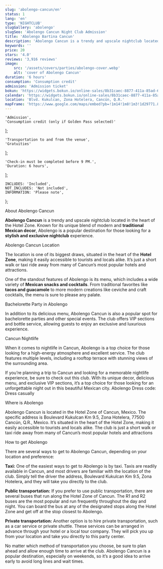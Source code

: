 ```yaml
---
slug: 'abolengo-cancun/en'
status: 1
lang: 'en'
type: 'NIGHTCLUB'
slugGallery: 'abolengo'
slugSeo: 'Abolengo Cancun Night Club Admission'
title: 'Abolengo Bartina Cancun'
description: 'Abolengo Cancun is a trendy and upscale nightclub located in the heart of the Hotel Zone. A blend of modern and traditional Mexican decor.'
keywords: ''
price: 20
stars: '4.0'
reviews: '3,916 reviews'
image:
    src: '/assets/covers/parties/abolengo-cover.webp'
    alt: 'cover of Abolengo Cancun'
duration: '6 hours'
consumption: 'Consumption credit'
admission: 'Admission ticket'
bokun: 'https://widgets.bokun.io/online-sales/8b31caec-8877-411a-85ad-682828170619/experience/746043?partialView=1'
calendar: 'https://widgets.bokun.io/online-sales/8b31caec-8877-411a-85ad-682828170619/experience-calendar/746043'
location: 'Blvd. Kukulcan, Zona Hotelera, Cancún, Q.R.'
mapFrame: 'https://www.google.com/maps/embed?pb=!1m14!1m8!1m3!1d29771.814655632596!2d-86.746523!3d21.133414!3m2!1i1024!2i768!4f13.1!3m3!1m2!1s0x8f4c29c8e022f8cf%3A0x317e02417e298b81!2sAbolengo!5e0!3m2!1ses!2smx!4v1704723152526!5m2!1ses!2smx'
---
```



    'Admission',
    'Consumption credit (only if Golden Pass selected)'
];

    'Transportation to and from the venue',
    'Gratuities'
];

    'Check-in must be completed before 9 PM.',
    'Duration: 6 hours',
];

    INCLUDES: 'Included',
    NOT_INCLUDES: 'Not included',
    INFORMATION: 'Please note',
};

<Inclusions includes={includes} notIncludes={notIncludes} i18n={i18n} />

<AdditionalInfo information={Information} i18n={i18n} />

<TagH2>About Abolengo Cancun </TagH2>

<TagP><strong>Abolengo Cancun</strong> is a trendy and upscale nightclub located in the heart of the Hotel Zone. Known for its unique blend of modern and <strong>traditional Mexican decor</strong>, Abolengo is a popular destination for those looking for a <strong>stylish and exclusive nightclub</strong> experience. </TagP>

<TagH3>Abolengo Cancun Location </TagH3>

<TagP>The location is one of its biggest draws, situated in the heart of the <strong>Hotel Zone</strong>, making it easily accessible to tourists and locals alike. It’s just a short walk or taxi ride away from many of Cancun’s most popular hotels and attractions. </TagP>

<TagP>One of the standout features of Abolengo is its menu, which includes a wide variety of <strong>Mexican snacks and cocktails</strong>. From traditional favorites like <strong>tacos and guacamole</strong> to more modern creations like ceviche and craft cocktails, the menu is sure to please any palate. </TagP>

<TagH2>Bachelorette Party in Abolengo </TagH2>

<TagP>In addition to its delicious menu, Abolengo Cancun is also a popular spot for bachelorette parties and other special events. The club offers VIP sections and bottle service, allowing guests to enjoy an exclusive and luxurious experience. </TagP>

<TagH3>Cancun Nightlife </TagH3>

<TagP>When it comes to nightlife in Cancun, Abolengo is a top choice for those looking for a high-energy atmosphere and excellent service. The club features multiple levels, including a rooftop terrace with stunning views of the surrounding area. </TagP>

<TagP>If you’re planning a trip to Cancun and looking for a memorable nightlife experience, be sure to check out this club. With its unique decor, delicious menu, and exclusive VIP sections, it’s a top choice for those looking for an unforgettable night out in this beautiful Mexican city. Abolengo Dress code: Dress casually </TagP>

<TagH3>Where is Abolengo </TagH3>

<TagP>Abolengo Cancun is located in the Hotel Zone of Cancun, Mexico. The specific address is Boulevard Kukulcan Km 9.5, Zona Hotelera, 77500 Cancún, Q.R., Mexico. It’s situated in the heart of the Hotel Zone, making it easily accessible to tourists and locals alike. The club is just a short walk or taxi ride away from many of Cancun’s most popular hotels and attractions </TagP>

<TagH3>How to get Abolengo </TagH3>

<TagP>There are several ways to get to Abolengo Cancun, depending on your location and preference: </TagP>

<TagP><strong>Taxi:</strong> One of the easiest ways to get to Abolengo is by taxi. Taxis are readily available in Cancun, and most drivers are familiar with the location of the club. Simply tell the driver the address, Boulevard Kukulcan Km 9.5, Zona Hotelera, and they will take you directly to the club. </TagP>

<TagP><strong>Public transportation:</strong> If you prefer to use public transportation, there are several buses that run along the Hotel Zone of Cancun. The R1 and R2 buses are the most popular and run frequently throughout the day and night. You can board the bus at any of the designated stops along the Hotel Zone and get off at the stop closest to Abolengo. </TagP>

<TagP><strong>Private transportation:</strong> Another option is to hire private transportation, such as a car service or private shuttle. These services can be arranged in advance through your hotel or a local tour company. They will pick you up from your location and take you directly to this party center. </TagP>

<TagP>No matter which method of transportation you choose, be sure to plan ahead and allow enough time to arrive at the club. Abolengo Cancun is a popular destination, especially on weekends, so it’s a good idea to arrive early to avoid long lines and wait times. </TagP>